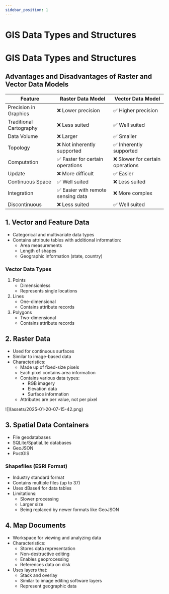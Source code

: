 ```yaml
---
sidebar_position: 1
---
```


# GIS Data Types and Structures

# GIS Data Types and Structures

## Advantages and Disadvantages of Raster and Vector Data Models

| Feature                | Raster Data Model | Vector Data Model |
|------------------------|-------------------|-------------------|
| Precision in Graphics  | ❌ Lower precision   | ✅ Higher precision  |
| Traditional Cartography| ❌ Less suited       | ✅ Well suited       |
| Data Volume            | ❌ Larger            | ✅ Smaller           |
| Topology               | ❌ Not inherently supported | ✅ Inherently supported |
| Computation            | ✅ Faster for certain operations | ❌ Slower for certain operations |
| Update                 | ❌ More difficult    | ✅ Easier            |
| Continuous Space       | ✅ Well suited       | ❌ Less suited       |
| Integration            | ✅ Easier with remote sensing data | ❌ More complex |
| Discontinuous          | ❌ Less suited       | ✅ Well suited       |

## 1. Vector and Feature Data
- Categorical and multivariate data types
- Contains attribute tables with additional information:
    - Area measurements
    - Length of shapes
    - Geographic information (state, country)

### Vector Data Types
1. Points
     - Dimensionless
     - Represents single locations
2. Lines
     - One-dimensional
     - Contains attribute records
3. Polygons
     - Two-dimensional
     - Contains attribute records

<div style={{
    display: "grid",
    gridTemplateColumns: "1fr 1fr",
    gap: "10px"
}}>
<div>

## 2. Raster Data
- Used for continuous surfaces
- Similar to image-based data
- Characteristics:
    - Made up of fixed-size pixels
    - Each pixel contains area information
    - Contains various data types:
        - RGB imagery
        - Elevation data
        - Surface information
    - Attributes are per value, not per pixel
</div>
<div>
![](assets/2025-01-20-07-15-42.png)

</div>
</div>

## 3. Spatial Data Containers
- File geodatabases
- SQLite/SpatiaLite databases
- GeoJSON
- PostGIS

### Shapefiles (ESRI Format)
- Industry standard format
- Contains multiple files (up to 37)
- Uses dBase4 for data tables
- Limitations:
    - Slower processing
    - Larger size
    - Being replaced by newer formats like GeoJSON

## 4. Map Documents
- Workspace for viewing and analyzing data
- Characteristics:
    - Stores data representation
    - Non-destructive editing
    - Enables geoprocessing
    - References data on disk
- Uses layers that:
    - Stack and overlay
    - Similar to image editing software layers
    - Represent geographic data